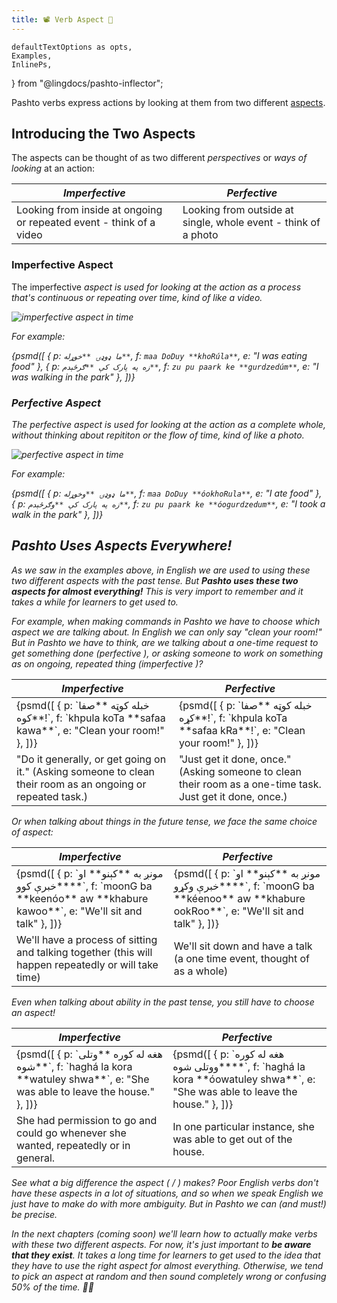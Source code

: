 ```yaml
---
title: 📽 Verb Aspect 📸 
---
```


    defaultTextOptions as opts,
    Examples,
    InlinePs,
} from "@lingdocs/pashto-inflector";

Pashto verbs express actions by looking at them from two different [aspects](https://en.wikipedia.org/wiki/Grammatical_aspect).

## Introducing the Two Aspects

The aspects can be thought of as two different *perspectives* or *ways of looking* at an action:

<table className="table">
  <thead>
    <tr>
      <th scope="col"><i className="fas fa-video" /> Imperfective</th>
      <th scope="col"><i className="fas fa-camera" /> Perfective</th>
    </tr>
  </thead>
  <tbody>
    <tr>
      <td>Looking from inside at ongoing or repeated event - think of a video</td>
      <td>Looking from outside at single, whole event - think of a photo</td>
    </tr>
  </tbody>
</table>

### Imperfective Aspect

The imperfective <i className="fas fa-video" />  aspect is used for looking at the action as a process that's continuous or repeating over time, kind of like a video.

<div className="text-center">
    <img className="img-fluid mb-2" src={imperfectiveTimeline} alt="imperfective aspect in time" />
</div>

For example:

<Examples opts={opts}>{psmd([
    { p: `ما ډوډۍ **خوړله**`, f: `maa DoDuy **khoRúla**`, e: "I was eating food" },
    { p: `زه په پارک کې **ګرځېدم**`, f: `zu pu paark ke **gurdzedúm**`, e: "I was walking in the park" },
])}</Examples>

### Perfective Aspect

The perfective <i className="fas fa-camera" />  aspect is used for looking at the action as a complete whole, without thinking about repititon or the flow of time, kind of like a photo.

<div className="text-center">
    <img className="img-fluid mb-2" src={perfectiveTimeline} alt="perfective aspect in time" />
</div>

For example:

<Examples opts={opts}>{psmd([
    { p: `ما ډوډۍ **وخوړله**`, f: `maa DoDuy **óokhoRula**`, e: "I ate food" },
    { p: `زه په پارک کې **وګرځېدم**`, f: `zu pu paark ke **óogurdzedum**`, e: "I took a walk in the park" },
])}</Examples>

## Pashto Uses Aspects Everywhere!

As we saw in the examples above, in English we are used to using these two different aspects with the past tense. But **Pashto uses these two aspects for almost *everything!*** This is very import to remember and it takes a while for learners to get used to.

For example, when making commands in Pashto we have to choose which aspect we are talking about. In English we can only say "clean your room!" But in Pashto we have to think, are we talking about a one-time request to get something done (perfective <i className="fas fa-camera" />), or asking someone to work on something as on ongoing, repeated thing (imperfective <i className="fas fa-video" />)?

<table className="table" style={{ tableLayout: "fixed" }}>
  <thead>
    <tr>
      <th scope="col"><i className="fas fa-video fa-lg" /> Imperfective</th>
      <th scope="col"><i className="fas fa-camera fa-lg" /> Perfective</th>
    </tr>
  </thead>
  <tbody>
    <tr>
        <td>
            <Examples opts={opts}>{psmd([
                { p: `خبله کوټه **صفا کوه**!`, f: `khpula koTa **safaa kawa**`, e: "Clean your room!" },
            ])}</Examples>
        </td>
        <td>
            <Examples opts={opts}>{psmd([
                { p: `خبله کوټه **صفا کړه**!`, f: `khpula koTa **safaa kRa**!`, e: "Clean your room!" },
            ])}</Examples>
        </td>
    </tr>
    <tr>
      <td>"Do it generally, or get going on it." (Asking someone to clean their room as an ongoing or repeated task.)</td>
      <td>"Just get it done, once." (Asking someone to clean their room as a one-time task. Just get it done, once.)</td>
    </tr>
  </tbody>
</table>

Or when talking about things in the future tense, we face the same choice of aspect:

<table className="table" style={{ tableLayout: "fixed" }}>
  <thead>
    <tr>
      <th scope="col"><i className="fas fa-video fa-lg" /> Imperfective</th>
      <th scope="col"><i className="fas fa-camera fa-lg" /> Perfective</th>
    </tr>
  </thead>
  <tbody>
    <tr>
        <td>
            <Examples opts={opts}>{psmd([
                { p: `مونږ به **کېنو** او **خبرې کوو**`, f: `moonG ba **keenóo** aw **khabure kawoo**`, e: "We'll sit and talk" },
            ])}</Examples>
        </td>
        <td>
            <Examples opts={opts}>{psmd([
                { p: `مونږ به **کېنو** او **خبرې وکړو**`, f: `moonG ba **kéenoo** aw **khabure ookRoo**`, e: "We'll sit and talk" },
            ])}</Examples>
        </td>
    </tr>
    <tr>
      <td>We'll have a process of sitting and talking together (this will happen repeatedly or will take time)</td>
      <td>We'll sit down and have a talk (a one time event, thought of as a whole)</td>
    </tr>
  </tbody>
</table>

Even when talking about ability in the past tense, you still have to choose an aspect!

<table className="table" style={{ tableLayout: "fixed" }}>
  <thead>
    <tr>
      <th scope="col"><i className="fas fa-video fa-lg" /> Imperfective</th>
      <th scope="col"><i className="fas fa-camera fa-lg" /> Perfective</th>
    </tr>
  </thead>
  <tbody>
    <tr>
        <td>
            <Examples opts={opts}>{psmd([
                { p: `هغه له کوره **وتلی شوه**`, f: `haghá la kora **watuley shwa**`, e: "She was able to leave the house." },
            ])}</Examples>
        </td>
        <td>
            <Examples opts={opts}>{psmd([
                { p: `هغه له کوره **ووتلی شوه**`, f: `haghá la kora **óowatuley shwa**`, e: "She was able to leave the house." },
            ])}</Examples>
        </td>
    </tr>
    <tr>
      <td>She had permission to go and could go whenever she wanted, repeatedly or in general.</td>
      <td>In one particular instance, she was able to get out of the house.</td>
    </tr>
  </tbody>
</table>

See what a big difference the aspect (<i className="fas fa-video" /> / <i className="fas fa-camera" /> ) makes? Poor English verbs don't have these aspects in a lot of situations, and so when we speak English we just have to make do with more ambiguity. But in Pashto we can (and must!) be precise.

In the next chapters (coming soon) we'll learn how to actually make verbs with these two different aspects. For now, it's just important to **be aware that they exist**. It takes a long time for learners to get used to the idea that they have to use the right aspect for almost everything. Otherwise, we tend to pick an aspect at random and then sound completely wrong or confusing 50% of the time. 🤦‍♂️
